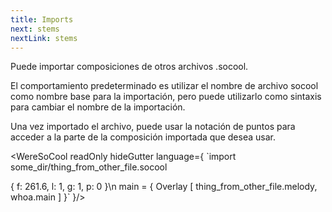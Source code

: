 ```yaml
---
title: Imports
next: stems
nextLink: stems
---
```


Puede importar composiciones de otros archivos .socool.

El comportamiento predeterminado es utilizar el nombre de archivo socool como nombre base para la importación, pero puede utilizarlo como sintaxis para cambiar el nombre de la importación.

Una vez importado el archivo, puede usar la notación de puntos para acceder a la parte de la composición importada que desea usar.

<WereSoCool
  readOnly
  hideGutter
  language={
`import some_dir/thing_from_other_file.socool

{ f: 261.6, l: 1, g: 1, p: 0 }\n
main = {
  Overlay [
    thing_from_other_file.melody,
    whoa.main
  ]
}`
}/>


